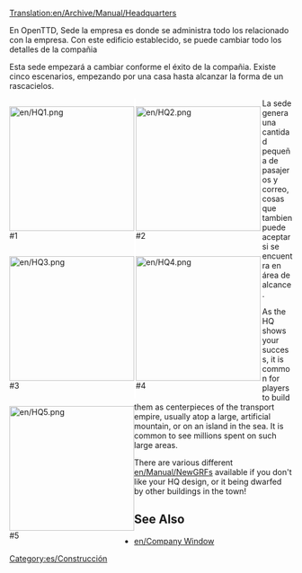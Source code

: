 [[Translation:en/Archive/Manual/Headquarters]]

En OpenTTD, Sede la empresa es donde se administra todo los relacionado con la empresa. Con este edificio establecido, se puede cambiar todo los detalles de la compañia 

Esta sede empezará a cambiar conforme el éxito de la compañia. Existe cinco escenarios, empezando por una casa hasta alcanzar la forma de un rascacielos.

<div style="float:left;border-right:3px solid white">[[File:en/HQ1.png|222px]]<br />#1</div>
<div style="float:left;border-right:3px solid white">[[File:en/HQ2.png|222px]]<br />#2</div>
<div style="float:left;border-right:3px solid white">[[File:en/HQ3.png|222px]]<br />#3</div>
<div style="float:left;border-right:3px solid white">[[File:en/HQ4.png|222px]]<br />#4</div>
<div style="float:left">[[File:en/HQ5.png|222px]]<br />#5</div>

{{en/-}}

La sede genera una cantidad pequeña de pasajeros y correo, cosas que tambien puede aceptar si se encuentra en área de alcance.

As the HQ shows your success, it is common for players to build them as centerpieces of the transport empire, usually atop a large, artificial mountain, or on an island in the sea. It is common to see millions spent on such large areas.

There are various different [[en/Manual/NewGRF]]s available if you don't like your HQ design, or it being dwarfed by other buildings in the town!
==See Also==
*[[en/Company Window]]

[[Category:es/Construcción]]